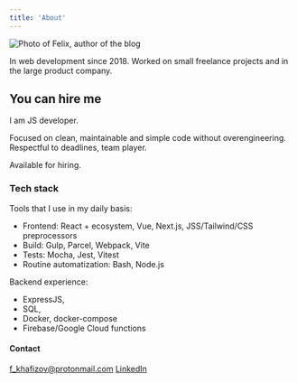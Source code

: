```yaml
---
title: 'About'
---
```


![Photo of Felix, author of the blog](/kolbaski.jpg)

In web development since 2018. Worked on small freelance projects and in the large product company.

## You can hire me

I am JS developer.

Focused on clean, maintainable and simple code without overengineering. Respectful to deadlines, team player.

Available for hiring.

### Tech stack

Tools that I use in my daily basis:

- Frontend: React + ecosystem, Vue, Next.js, JSS/Tailwind/CSS preprocessors
- Build: Gulp, Parcel, Webpack, Vite
- Tests: Mocha, Jest, Vitest
- Routine automatization: Bash, Node.js

Backend experience:

- ExpressJS,
- SQL,
- Docker, docker-compose
- Firebase/Google Cloud functions

#### Contact

[f_khafizov@protonmail․com](mailto:f_khafizov@protonmail․com)
[LinkedIn](https://www.linkedin.com/in/felix-khafizov/)
